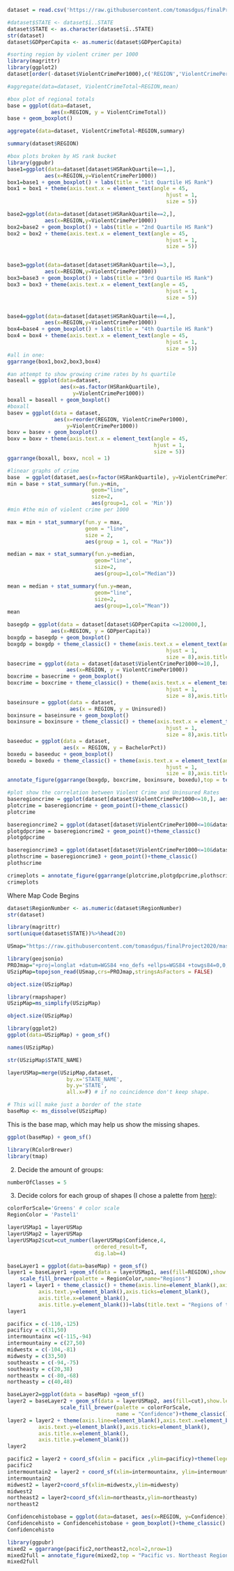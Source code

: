 ```r
dataset = read.csv('https://raw.githubusercontent.com/tomasdgus/finalProject2020/master/dataset543.csv')
```

```r
#dataset$STATE <- dataset$ï..STATE
dataset$STATE <- as.character(dataset$ï..STATE)
str(dataset)
dataset$GDPperCapita <- as.numeric(dataset$GDPperCapita)
```

```r
#sorting region by violent crimer per 1000
library(magrittr)
library(ggplot2)
dataset[order(-dataset$ViolentCrimePer1000),c('REGION','ViolentCrimePer1000')]%>%head(20)
```

```r
#aggregate(data=dataset, ViolentCrimeTotal~REGION,mean)
```

```r
#box plot of regional totals
base = ggplot(data=dataset,
              aes(x=REGION, y = ViolentCrimeTotal))
base + geom_boxplot()
```

```r
aggregate(data=dataset, ViolentCrimeTotal~REGION,summary)
```
```r
summary(dataset$REGION)
```

```r
#box plots broken by HS rank bucket
library(ggpubr)
base1=ggplot(data=dataset[dataset$HSRankQuartile==1,],
            aes(x=REGION,y=ViolentCrimePer1000)) 
box1=base1 + geom_boxplot() + labs(title = "1st Quartile HS Rank")
box1 = box1 + theme(axis.text.x = element_text(angle = 45,
                                                   hjust = 1,
                                                   size = 5))

base2=ggplot(data=dataset[dataset$HSRankQuartile==2,],
            aes(x=REGION,y=ViolentCrimePer1000))
box2=base2 + geom_boxplot() + labs(title = "2nd Quartile HS Rank")
box2 = box2 + theme(axis.text.x = element_text(angle = 45,
                                                   hjust = 1,
                                                   size = 5))


base3=ggplot(data=dataset[dataset$HSRankQuartile==3,],
            aes(x=REGION,y=ViolentCrimePer1000)) 
box3=base3 + geom_boxplot() + labs(title = "3rd Quartile HS Rank")
box3 = box3 + theme(axis.text.x = element_text(angle = 45,
                                                   hjust = 1,
                                                   size = 5))


base4=ggplot(data=dataset[dataset$HSRankQuartile==4,],
            aes(x=REGION,y=ViolentCrimePer1000)) 
box4=base4 + geom_boxplot() + labs(title = "4th Quartile HS Rank")
box4 = box4 + theme(axis.text.x = element_text(angle = 45,
                                                   hjust = 1,
                                                   size = 5))
#all in one:
ggarrange(box1,box2,box3,box4)
```

```r
#an attempt to show growing crime rates by hs quartile
baseall = ggplot(data=dataset,
                 aes(x=as.factor(HSRankQuartile),
                     y=ViolentCrimePer1000))
boxall = baseall + geom_boxplot()
#boxall
basev = ggplot(data = dataset,
               aes(x=reorder(REGION, ViolentCrimePer1000),
                   y=ViolentCrimePer1000))
boxv = basev + geom_boxplot()
boxv = boxv + theme(axis.text.x = element_text(angle = 45,
                                               hjust = 1,
                                               size = 5))
ggarrange(boxall, boxv, ncol = 1)
```


```r
#linear graphs of crime
base  = ggplot(dataset,aes(x=factor(HSRankQuartile), y=ViolentCrimePer1000))
min = base + stat_summary(fun.y=min,
                           geom="line",
                           size=2,
                           aes(group=1, col = 'Min'))
#min #the min of violent crime per 1000

```

```r
max = min + stat_summary(fun.y = max,
                         geom = "line",
                         size = 2,
                         aes(group = 1, col = "Max"))
```

```r
median = max + stat_summary(fun.y=median,
                            geom="line",
                            size=2,
                            aes(group=1,col="Median"))
```

```r
mean = median + stat_summary(fun.y=mean,
                            geom="line",
                            size=2,
                            aes(group=1,col="Mean"))
mean
```


```r
basegdp = ggplot(data = dataset[dataset$GDPperCapita <=120000,],
              aes(x=REGION, y = GDPperCapita))
boxgdp = basegdp + geom_boxplot()
boxgdp = boxgdp + theme_classic() + theme(axis.text.x = element_text(angle = 45,
                                                   hjust = 1,
                                                   size = 8),axis.title.x = element_blank())
basecrime = ggplot(data = dataset[dataset$ViolentCrimePer1000<=10,],
                   aes(x=REGION, y = ViolentCrimePer1000))
boxcrime = basecrime + geom_boxplot()
boxcrime = boxcrime + theme_classic() + theme(axis.text.x = element_text(angle = 45,
                                                   hjust = 1,
                                                   size = 8),axis.title.x = element_blank())
baseinsure = ggplot(data = dataset,
                    aes(x = REGION, y = Uninsured))
boxinsure = baseinsure + geom_boxplot()
boxinsure = boxinsure + theme_classic() + theme(axis.text.x = element_text(angle = 45,
                                                   hjust = 1,
                                                   size = 8),axis.title.x = element_blank())
baseeduc = ggplot(data = dataset,
                  aes(x = REGION, y = BachelorPct))
boxedu = baseeduc + geom_boxplot()
boxedu = boxedu + theme_classic() + theme(axis.text.x = element_text(angle = 45,
                                                   hjust = 1,
                                                   size = 8),axis.title.x = element_blank())
annotate_figure(ggarrange(boxgdp, boxcrime, boxinsure, boxedu),top = text_grob("Main Measures by Region",size= 14,hjust=0.5))
```

```r
#plot show the correlation between Violent Crime and Uninsured Rates
baseregioncrime = ggplot(dataset[dataset$ViolentCrimePer1000<=10,], aes(x=UninsuredPCT, y=ViolentCrimePer1000))
plotcrime = baseregioncrime + geom_point()+theme_classic()
plotcrime

```
```r
baseregioncrime2 = ggplot(dataset[dataset$ViolentCrimePer1000<=10&dataset$GDPperCapita<=120000,], aes(x=GDPperCapita, y=ViolentCrimePer1000))
plotgdpcrime = baseregioncrime2 + geom_point()+theme_classic()
plotgdpcrime
```
```r
baseregioncrime3 = ggplot(dataset[dataset$ViolentCrimePer1000<=10&dataset$HighSchoolGradPct>=.80,], aes(x=HighSchoolGradPct, y=ViolentCrimePer1000))
plothscrime = baseregioncrime3 + geom_point()+theme_classic()
plothscrime
```
```r
crimeplots = annotate_figure(ggarrange(plotcrime,plotgdpcrime,plothscrime),top ="What Causes Crime?")
crimeplots
```


Where Map Code Begins

```r
dataset$RegionNumber <- as.numeric(dataset$RegionNumber)
str(dataset)
```

```r
library(magrittr)
sort(unique(dataset$STATE))%>%head(20)
```


```r
USmap="https://raw.githubusercontent.com/tomasdgus/finalProject2020/master/states.json"
```


```r
library(geojsonio)
PROJmap="+proj=longlat +datum=WGS84 +no_defs +ellps=WGS84 +towgs84=0,0,0"
USzipMap=topojson_read(USmap,crs=PROJmap,stringsAsFactors = FALSE)
```

```r
object.size(USzipMap)
```
```r
library(rmapshaper)
USzipMap=ms_simplify(USzipMap)
```

```r
object.size(USzipMap)
```

```r
library(ggplot2)
ggplot(data=USzipMap) + geom_sf()
```

```r
names(USzipMap)
```

```r
str(USzipMap$STATE_NAME)
```

```r
layerUSMap=merge(USzipMap,dataset, 
                   by.x='STATE_NAME', 
                   by.y='STATE',
                   all.x=F) # if no coincidence don't keep shape.
```

```r
# This will make just a border of the state
baseMap <- ms_dissolve(USzipMap)
```

This is the base map, which may help us show the missing shapes.
```r
ggplot(baseMap) + geom_sf()
```

```r
library(RColorBrewer)
library(tmap)
```

2. Decide the amount of groups:

```r
numberOfClasses = 5
```

3. Decide colors for each group of shapes (I chose a palette from [here](http://colorbrewer2.org/)):
```r
colorForScale='Greens' # color scale
RegionColor = 'Pastel1'
```


```r
layerUSMap1 = layerUSMap
layerUSMap2 = layerUSMap
layerUSMap2$cut=cut_number(layerUSMap$Confidence,4,
                            ordered_result=T,
                            dig.lab=4)
```
```r
baseLayer1 = ggplot(data=baseMap) + geom_sf()
layer1 = baseLayer1 +geom_sf(data = layerUSMap1, aes(fill=REGION),show.legend = T)+
    scale_fill_brewer(palette = RegionColor,name="Regions")
layer1 = layer1 + theme_classic() + theme(axis.line=element_blank(),axis.text.x=element_blank(),
          axis.text.y=element_blank(),axis.ticks=element_blank(),
          axis.title.x=element_blank(),
          axis.title.y=element_blank())+labs(title.text = "Regions of the U.S.",caption.text = "Source: U.S. National Park Service")+theme(plot.title = element_text(hjust=0.75),plot.caption = element_text(hjust=1.5))
layer1
```


```r
pacificx = c(-110,-125)
pacificy = c(31,50)
intermountainx =c(-115,-94)
intermountainy = c(27,50)
midwestx = c(-104,-81)
midwesty = c(33,50)
southeastx = c(-94,-75)
southeasty = c(20,38)
northeastx = c(-80,-68)
northeasty = c(40,48)
```

```r
baseLayer2=ggplot(data = baseMap) +geom_sf() 
layer2 = baseLayer2 + geom_sf(data = layerUSMap2, aes(fill=cut),show.legend = T) +
                 scale_fill_brewer(palette = colorForScale,
                                   name = "Confidence")+theme_classic()
layer2 = layer2 + theme(axis.line=element_blank(),axis.text.x=element_blank(),
          axis.text.y=element_blank(),axis.ticks=element_blank(),
          axis.title.x=element_blank(),
          axis.title.y=element_blank())
layer2 
```
```r
pacific2 = layer2 + coord_sf(xlim = pacificx ,ylim=pacificy)+theme(legend.position = 'none')
pacific2
intermountain2 = layer2 + coord_sf(xlim=intermountainx, ylim=intermountainy)
intermountain2
midwest2 = layer2+coord_sf(xlim=midwestx,ylim=midwesty)
midwest2
northeast2 = layer2+coord_sf(xlim=northeastx,ylim=northeasty)
northeast2
```
```r
Confidencehistobase = ggplot(data=dataset, aes(x=REGION, y=Confidence))
Confidencehisto = Confidencehistobase + geom_boxplot()+theme_classic()
Confidencehisto
```
```r
library(ggpubr)
mixed2 = ggarrange(pacific2,northeast2,ncol=2,nrow=1)
mixed2full = annotate_figure(mixed2,top = "Pacific vs. Northeast Region")
mixed2full
```
